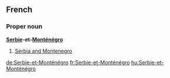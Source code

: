 ==French==
===Proper noun===
'''[[Serbie]]-et-[[Monténégro]]'''

#[[Serbia and Montenegro]]

[[de:Serbie-et-Monténégro]]
[[fr:Serbie-et-Monténégro]]
[[hu:Serbie-et-Monténégro]]
